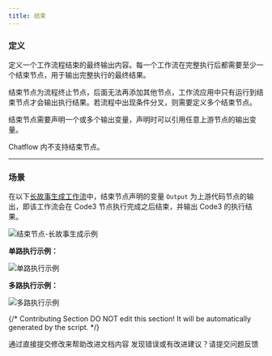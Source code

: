 ```yaml
---
title: 结束
---
```


### 定义

定义一个工作流程结束的最终输出内容。每一个工作流在完整执行后都需要至少一个结束节点，用于输出完整执行的最终结果。

结束节点为流程终止节点，后面无法再添加其他节点，工作流应用中只有运行到结束节点才会输出执行结果。若流程中出现条件分叉，则需要定义多个结束节点。

结束节点需要声明一个或多个输出变量，声明时可以引用任意上游节点的输出变量。

<Info>
Chatflow 内不支持结束节点。
</Info>

***

### 场景

在以下[长故事生成工作流](/zh-hans/guides/workflow/node/iteration#示例-2：长文章迭代生成器（另一种编排方式）)中，结束节点声明的变量 `Output` 为上游代码节点的输出，即该工作流会在 Code3 节点执行完成之后结束，并输出 Code3 的执行结果。

![结束节点-长故事生成示例](https://assets-docs.dify.ai/dify-enterprise-mintlify/zh_CN/guides/workflow/node/50152cf67089446181819755a5fa2dcb.png)

**单路执行示例：**

![单路执行示例](https://assets-docs.dify.ai/dify-enterprise-mintlify/zh_CN/guides/workflow/node/04cddaa15398cd7c905275234494ead7.png)

**多路执行示例：**

![多路执行示例](https://assets-docs.dify.ai/dify-enterprise-mintlify/zh_CN/guides/workflow/node/3cb3f5fea376265bede0a4ac5bcc1ddc.png)

{/*
Contributing Section
DO NOT edit this section!
It will be automatically generated by the script.
*/}

<CardGroup cols="2">
    <Card
        title="编辑此页面"
        icon="pen-to-square"
        href="https://github.com/langgenius/dify-docs-mintlify/edit/main/zh-hans/guides/workflow/node/end.mdx"
    >
        通过直接提交修改来帮助改进文档内容
    </Card>
    <Card
        title="提交问题"
        icon="github"
        href="https://github.com/langgenius/dify-docs-mintlify/issues/new?title=文档问题%3A%20&body=%23%23%20问题描述%0A%3C%21--%20请简要描述您发现的问题%20--%3E%0A%0A%23%23%20页面链接%0Ahttps%3A%2F%2Fgithub.com%2Flanggenius%2Fdify-docs-mintlify%2Fblob%2Fmain%2Fzh-hans/guides/workflow/node%2Fend.mdx%0A%0A%23%23%20建议修改%0A%3C%21--%20如果有具体的修改建议，请在此说明%20--%3E%0A%0A%3C%21--%20感谢您对文档质量的关注！%20--%3E"
    >
        发现错误或有改进建议？请提交问题反馈
    </Card>
</CardGroup>
